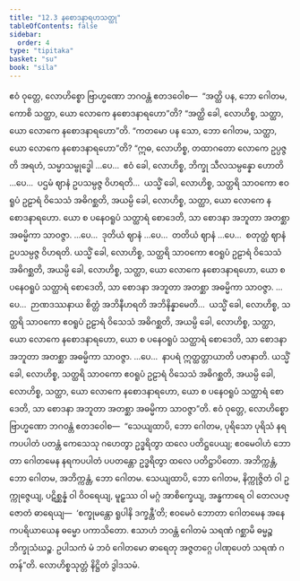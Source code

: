 ```yaml
---
title: "12.3 နစောဒနာရဟသတ္ထု"
tableOfContents: false
sidebar:
  order: 4
type: "tipitaka"
basket: "su"
book: "sila"
---
```



<DynamicBreadcrumb />

<Division number="516" book="sila" e="ch" v="6" p="220">

<Paragraph number="883" book="sila">
ဧဝံ ဝုတ္တေ, လောဟိစ္စော ဗြာဟ္မဏော ဘဂဝန္တံ ဧတဒဝေါစ—  “အတ္ထိ ပန, ဘော ဂေါတမ, ကောစိ သတ္ထာ, ယော လောကေ နစောဒနာရဟော”တိ? “အတ္ထိ ခေါ, လောဟိစ္စ, သတ္ထာ, ယော လောကေ နစောဒနာရဟော”တိ. “ကတမော ပန သော, ဘော ဂေါတမ, သတ္ထာ, ယော လောကေ နစောဒနာရဟော”တိ?
</Paragraph>

<Paragraph number="884" book="sila">
“ဣဓ, လောဟိစ္စ, တထာဂတော လောကေ ဥပ္ပဇ္ဇတိ အရဟံ, သမ္မာသမ္ဗုဒ္ဓေါ …ပေ…  ဧဝံ ခေါ, လောဟိစ္စ, ဘိက္ခု သီလသမ္ပန္နော ဟောတိ …ပေ…  ပဌမံ ဈာနံ ဥပသမ္ပဇ္ဇ ဝိဟရတိ…  ယသ္မိံ ခေါ, လောဟိစ္စ, သတ္ထရိ သာဝကော ဧဝရူပံ ဥဠာရံ ဝိသေသံ အဓိဂစ္ဆတိ, အယမ္ပိ ခေါ, လောဟိစ္စ, သတ္ထာ, ယော လောကေ နစောဒနာရဟော. ယော စ ပနေဝရူပံ သတ္ထာရံ စောဒေတိ, သာ စောဒနာ အဘူတာ အတစ္ဆာ အဓမ္မိကာ သာဝဇ္ဇာ.
</Paragraph>

<Paragraph number="885" book="sila">
…ပေ…  ဒုတိယံ ဈာနံ …ပေ…  တတိယံ ဈာနံ …ပေ…  စတုတ္ထံ ဈာနံ ဥပသမ္ပဇ္ဇ ဝိဟရတိ. ယသ္မိံ ခေါ, လောဟိစ္စ, သတ္ထရိ သာဝကော ဧဝရူပံ ဥဠာရံ ဝိသေသံ အဓိဂစ္ဆတိ, အယမ္ပိ ခေါ, လောဟိစ္စ, သတ္ထာ, ယော လောကေ နစောဒနာရဟော, ယော စ ပနေဝရူပံ သတ္ထာရံ စောဒေတိ, သာ စောဒနာ အဘူတာ အတစ္ဆာ အဓမ္မိကာ သာဝဇ္ဇာ.
</Paragraph>

<Paragraph number="886" book="sila">
…ပေ…  ဉာဏဒဿနာယ စိတ္တံ အဘိနီဟရတိ အဘိနိန္နာမေတိ…  ယသ္မိံ ခေါ, လောဟိစ္စ, သတ္ထရိ သာဝကော ဧဝရူပံ ဥဠာရံ ဝိသေသံ အဓိဂစ္ဆတိ, အယမ္ပိ ခေါ, လောဟိစ္စ, သတ္ထာ, ယော လောကေ နစောဒနာရဟော, ယော စ ပနေဝရူပံ သတ္ထာရံ စောဒေတိ, သာ စောဒနာ အဘူတာ အတစ္ဆာ အဓမ္မိကာ သာဝဇ္ဇာ.
</Paragraph>

<Paragraph number="887" book="sila">
…ပေ…  နာပရံ ဣတ္ထတ္တာယာတိ ပဇာနာတိ. ယသ္မိံ ခေါ, လောဟိစ္စ, သတ္ထရိ သာဝကော ဧဝရူပံ ဥဠာရံ ဝိသေသံ အဓိဂစ္ဆတိ, အယမ္ပိ ခေါ, လောဟိစ္စ, သတ္ထာ, ယော လောကေ နစောဒနာရဟော, ယော စ ပနေဝရူပံ သတ္ထာရံ စောဒေတိ, သာ စောဒနာ အဘူတာ အတစ္ဆာ အဓမ္မိကာ သာဝဇ္ဇာ”တိ.
</Paragraph>

</Division>
<Division number="517" book="sila" e="ch" v="6" p="221">

<Paragraph number="888" book="sila">
ဧဝံ ဝုတ္တေ, လောဟိစ္စော ဗြာဟ္မဏော ဘဂဝန္တံ ဧတဒဝေါစ—  “သေယျထာပိ, ဘော ဂေါတမ, ပုရိသော ပုရိသံ နရကပပါတံ ပတန္တံ ကေသေသု ဂဟေတွာ ဥဒ္ဓရိတွာ ထလေ ပတိဋ္ဌပေယျ; ဧဝမေဝါဟံ ဘောတာ ဂေါတမေန နရကပပါတံ ပပတန္တော ဥဒ္ဓရိတွာ ထလေ ပတိဋ္ဌာပိတော. အဘိက္ကန္တံ, ဘော ဂေါတမ, အဘိက္ကန္တံ, ဘော ဂေါတမ. သေယျထာပိ, ဘော ဂေါတမ, နိက္ကုဇ္ဇိတံ ဝါ ဥက္ကုဇ္ဇေယျ, ပဋိစ္ဆန္နံ ဝါ ဝိဝရေယျ, မူဠှဿ ဝါ မဂ္ဂံ အာစိက္ခေယျ, အန္ဓကာရေ ဝါ တေလပဇ္ဇောတံ ဓာရေယျ—  ‘စက္ခုမန္တော ရူပါနိ ဒက္ခန္တီ’တိ; ဧဝမေဝံ ဘောတာ ဂေါတမေန အနေကပရိယာယေန ဓမ္မော ပကာသိတော. ဧသာဟံ ဘဝန္တံ ဂေါတမံ သရဏံ ဂစ္ဆာမိ ဓမ္မဉ္စ ဘိက္ခုသံဃဉ္စ. ဥပါသကံ မံ ဘဝံ ဂေါတမော ဓာရေတု အဇ္ဇတဂ္ဂေ ပါဏုပေတံ သရဏံ ဂတန်”တိ.

</Paragraph>
</Division>

<Paragraph number="889" type="center" book="sila">
လောဟိစ္စသုတ္တံ နိဋ္ဌိတံ ဒွါဒသမံ.
</Paragraph>